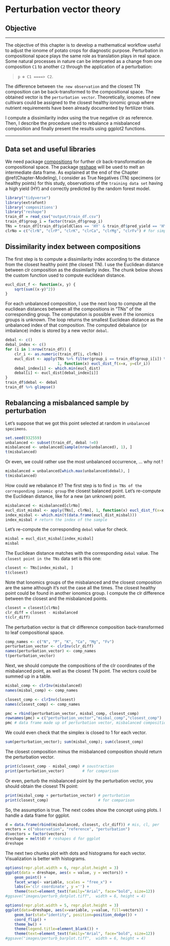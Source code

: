 # Perturbation vector theory {#Chapter-Perturbation-vector}

## Objective

***
The objective of this chapter is to develop a mathematical workflow useful to adjust the ionome of potato crops for diagnostic purpose. Perturbation in compositional space plays the same role as translation plays in real space. Some natural processes in nature can be interpreted as a change from one composition `C1` to another `C2` through the application of a perturbation:

> `p ⊕ C1 ====> C2`.

The difference between `the new observation`  and the closest TN composition can be back-transformed to the compositional space. The obtained vector is the `perturbation vector`. Theoretically, ionomes of new cultivars could be assigned to the closest healthy ionomic group where nutrient requirements have been already documented by fertilizer trials.

I compute a dissimilarity index using the true negative clr as reference. Then, I describe the procedure used to rebalance a misbalanced composition and finally present the results using ggplot2 functions.

***

## Data set and useful libraries

We need package [compositions](https://www.rdocumentation.org/packages/compositions/versions/1.40-2) for further clr back-transformation de compositional space. The package [reshape](https://cran.r-project.org/web/packages/reshape/index.html) will be used to melt an intermediate data frame. As explained at the end of the Chapter \@ref(Chapter-Modeling), I consider as True Negatives (TN) specimens (or healthy points) for this study, observations of the `training data set` having a high yield (HY) and correctly predicted by the random forest model.

```r
library("tidyverse")
library(extrafont)
library('compositions')
library("reshape")
train_df = read_csv("output/train_df.csv")
train_df$group_i = factor(train_df$group_i)
TNs = train_df[train_df$yieldClass == 'HY' & train_df$pred_yield == 'HY', ]
clrNo = c("clrN", "clrP", "clrK", "clrCa", "clrMg", "clrFv") # for simplicity
```

## Dissimilarity index between compositions

The first step is to compute a dissimilarity index according to the distance from the closest healthy point (the closest TN). I use the Euclidean distance between clr composition as the dissimilarity index. The chunk below shows the custom function used to compute euclidean distance.

```r
eucl_dist_f <- function(x, y) {
    sqrt(sum((x-y)^2))
}
```

For each unbalanced composition, I use the next loop to compute all the euclidean distances between all the compositions in "TNs" of the corresponding group. The computation is possible even if the ionomics groups is unknown. The loop returns the smallest Euclidean distance as the unbalanced index of that composition. The computed debalance (or imbalance) index is stored by a new vector `debal`.

```r
debal <- c()
debal_index <- c()
for (i in 1:nrow(train_df)) {
    clr_i <- as.numeric(train_df[i, clrNo])
    eucl_dist <- apply(TNs %>% filter(group_i == train_df$group_i[i]) %>% select(clrNo), 
                       1, function(x) eucl_dist_f(x=x, y=clr_i))
    debal_index[i] <- which.min(eucl_dist)
    debal[i] <- eucl_dist[debal_index[i]]
}
train_df$debal <- debal
train_df %>% glimpse()
```

## Rebalancing a misbalanced sample by perturbation

Let's suppose that we got this point selected at random in `unbalanced specimens`.

```r
set.seed(932559) 
unbalanced <- subset(train_df, debal !=0)
misbalanced <- unbalanced[sample(nrow(unbalanced), 1), ]
t(misbalanced)
```

Or even, we could rather use the most unbalanced occurrence, ... why not !

```r
misbalanced = unbalanced[which.max(unbalanced$debal), ]
t(misbalanced)
```

How could we rebalance it? The first step is to find `in TNs of the corresponding ionomic group` the closest balanced point. Let's re-compute the Euclidean distance, like for a new (an unknown) point.

```r
misbalanced <- misbalanced[clrNo]
eucl_dist_misbal <- apply(TNs[, clrNo], 1, function(x) eucl_dist_f(x=x, y=misbalanced))
index_misbal <- which.min(t(data.frame(eucl_dist_misbal))) 
index_misbal # return the index of the sample
```

Let's re-compute the corresponding `debal` value for check.

```r
misbal = eucl_dist_misbal[index_misbal] 
misbal
```

The Euclidean distance matches with the corresponding `debal` value. The `closest point in the TNs` data set is this one:

```r
closest <- TNs[index_misbal, ]
t(closest)
```

Note that Ionomics groups of the misbalanced and the closest composition are the same although it's not the case all the times. The closest healthy point could be found in another ionomics group. I compute the clr difference between the closest and the misbalanced points. 

```r
closest = closest[clrNo]
clr_diff = closest - misbalanced
t(clr_diff)
```

The perturbation vector is that clr difference composition back-transformed to leaf compositional space.

```r
comp_names <- c("N", "P", "K", "Ca", "Mg", "Fv")
perturbation_vector <- clrInv(clr_diff)
names(perturbation_vector) <- comp_names
t(perturbation_vector)
```

Next, we should compute the compositions of the clr coordinates of the misbalanced point, as well as the closest TN point. The vectors could be summed up in a table.

```r
misbal_comp <- clrInv(misbalanced)
names(misbal_comp) <- comp_names

closest_comp <- clrInv(closest)
names(closest_comp) <- comp_names

pmc = rbind(perturbation_vector, misbal_comp, closest_comp)
rownames(pmc) = c("perturbation_vector","misbal_comp","closest_comp")
pmc # data frame made up of perturbation vector, misbalanced composition and the closest reference sample
```

We could even check that the simplex is closed to 1 for each vector.

```r
sum(perturbation_vector); sum(misbal_comp); sum(closest_comp)
```

The closest composition minus the misbalanced composition should return the perturbation vector.

```r
print(closest_comp - misbal_comp) # soustraction
print(perturbation_vector)        # for comparison
```

Or even, perturb the misbalanced point by the perturbation vector, you should obtain the closest TN point:

```r
print(misbal_comp + perturbation_vector) # perturbation
print(closest_comp)                      # for comparison
```

So, the assumption is true. The next codes show the concept using plots. I handle a data frame for ggplot.

```r
d = data.frame(rbind(misbalanced, closest, clr_diff)) # mis, cl, per
vectors = c("observation", "reference", "perturbation")
d$vectors = factor(vectors)
dreshape = melt(d) # reshapes d for ggplot
dreshape
```

The next two chunks plot with dots and histograms for each vector. Visualization is better with histograms.

```r
options(repr.plot.width = 6, repr.plot.height = 3)
ggplot(data = dreshape, aes(x = value, y = vectors)) +
    geom_point() +
    facet_wrap(~ variable, scales = "free_x") +
    labs(x='clr coordinate', y ='') +
    theme(text=element_text(family="Arial", face="bold", size=12))
#ggsave("images/perturb_dotplot.tiff",  width = 6, height = 4)
```



```r
options(repr.plot.width = 5, repr.plot.height = 3)
ggplot(data=dreshape, aes(x=variable, y=value, fill=vectors)) +
    geom_bar(stat="identity", position=position_dodge()) +
    coord_flip() +
    theme_bw() +
    theme(legend.title=element_blank()) +
    theme(text=element_text(family="Arial", face="bold", size=12))
#ggsave("images/perturb_barplot.tiff",  width = 6, height = 4)
```

